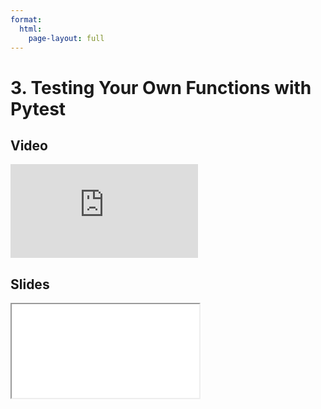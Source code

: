 ```yaml
---
format:
  html:
    page-layout: full
---
```


# 3. Testing Your Own Functions with Pytest

::: {.panel-tabset .nav-pills}

## Video

<iframe
    class="video"
    src="https://www.youtube.com/embed/cZwBfjQpHTU?start=483&end=779&rel=0" 
    title="Module 7 Video - Testing Your Own Functions with Pytest"
    frameborder="0"
    allow="accelerometer; autoplay; clipboard-write; encrypted-media; gyroscope; picture-in-picture"
    allowfullscreen
></iframe>

## Slides

<iframe
    class="slide-deck"
    src="slides/module7_08.html"
></iframe>

:::
